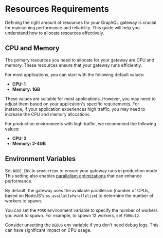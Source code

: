 
# Resources Requirements

Defining the right amount of resources for your GraphQL gateway is crucial for maintaining
performance and reliability. This guide will help you understand how to allocate resources
effectively.

## CPU and Memory

The primary resources you need to allocate for your gateway are CPU and memory. These resources
ensure that your gateway runs efficiently.

For most applications, you can start with the following default values:

- **CPU: 1**
- **Memory: 1GB**

These values are suitable for most applications. However, you may need to adjust them based on your
application's specific requirements. For instance, if your application experiences high traffic, you
may need to increase the CPU and memory allocations.

For production environments with high traffic, we recommend the following values:

- **CPU: 2**
- **Memory: 2-4GB**

## Environment Variables

Set `NODE_ENV` to `production` to ensure your gateway runs in production mode. This setting also
enables [parallelism optimizations](https://nodejs.org/api/cluster.html) that can enhance
performance.

By default, the gateway uses the available parallelism (number of CPUs, based on NodeJS's
`os.availableParallelism`) to determine the number of workers to spawn.

You can set the `FORK` environment variable to specify the number of workers you want to spawn. For
example, to spawn 12 workers, set `FORK=12`.

Consider unsetting the `DEBUG` env variable if you don't need debug logs. This can have significant impact on CPU usage.

